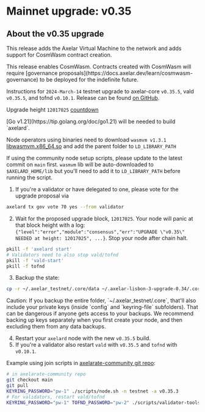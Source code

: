 # Mainnet upgrade: v0.35


## About the v0.35 upgrade

This release adds the Axelar Virtual Machine to the network and adds support for CosmWasm contract creation.

<Callout type="warning" emoji="⚠️">
This release enables CosmWasm. Contracts created with CosmWasm will require [governance proposals](https://docs.axelar.dev/learn/cosmwasm-governance) to be deployed for the indefinite future.
</Callout>

Instructions for `2024-March-14` testnet upgrade to axelar-core `v0.35.5`, vald `v0.35.5`, and tofnd `v0.10.1`.
Release can be found [on GitHub](https://github.com/axelarnetwork/axelar-core/releases/tag/v0.35.5).

Upgrade height `12017025` [countdown](https://testnet.mintscan.io/axelar-testnet/blocks/12017025)

<Callout type="warning" emoji="⚠️">
  [Go v1.21](https://tip.golang.org/doc/go1.21) will be needed to build `axelard`.

  Node operators using binaries need to download `wasmvm v1.3.1` [libwasmvm.x86_64.so](https://github.com/CosmWasm/wasmvm/releases/tag/v1.3.1) and add the parent folder to `LD_LIBRARY_PATH`

  If using the community node setup scripts, please update to the latest commit on `main` first.
  `wasmvm` lib will be auto-downloaded to `$AXELARD_HOME/lib` but you'll need to add it to `LD_LIBRARY_PATH` before running the script.
</Callout>

1. If you're a validator or have delegated to one, please vote for the upgrade proposal via

```bash
axelard tx gov vote 70 yes --from validator
```

2. Wait for the proposed upgrade block, `12017025`. Your node will panic at that block height with a log: `{"level":"error","module":"consensus","err":"UPGRADE \"v0.35\" NEEDED at height: 12017025", ...}`. Stop your node after chain halt.

```bash
pkill -f 'axelard start'
# Validators need to also stop vald/tofnd
pkill -f 'vald-start'
pkill -f tofnd
```

3. Backup the state:

```bash
cp -r ~/.axelar_testnet/.core/data ~/.axelar-lisbon-3-upgrade-0.34/.core/data
```

<Callout type="warning" emoji="⚠️">
  Caution: If you backup the entire folder, `~/.axelar_testnet/.core`, that'll
  also include your private keys (inside `config` and `keyring-file`
  subfolders). That can be dangerous if anyone gets access to your backups. We
  recommend backing up keys separately when you first create your node, and then
  excluding them from any data backups.
</Callout>

4. Restart your `axelard` node with the new `v0.35.5` build.
5. If you're a validator also restart `vald` with `v0.35.5` and `tofnd` with `v0.10.1`.

Example using join scripts in [axelarate-community git repo](https://github.com/axelarnetwork/axelarate-community):

```bash
# in axelarate-community repo
git checkout main
git pull
KEYRING_PASSWORD="pw-1" ./scripts/node.sh -n testnet -a v0.35.3
# For validators, restart vald/tofnd
KEYRING_PASSWORD="pw-1" TOFND_PASSWORD="pw-2" ./scripts/validator-tools-host.sh -n testnet -a v0.35.3 -q v0.10.1
```
